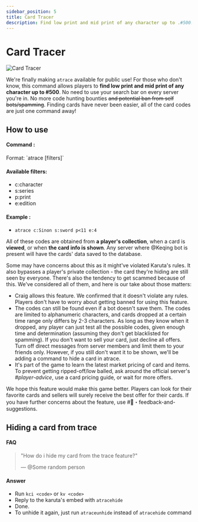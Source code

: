 ```yaml
---
sidebar_position: 5 
title: Card Tracer
description: Find low print and mid print of any character up to .#500.
---
```



# Card Tracer

![Card Tracer](https://cdn.discordapp.com/attachments/867945490786959382/977516813258719282/unknown.png)

We're finally making `atrace` available for public use! For those who don't know, this command allows players to **find low print and mid print of any character up to #500**. No need to use your search bar on every server you're in. No more code hunting bounties ~~and potential ban from self bots/spamming~~. Finding cards have never been easier, all of the card codes are just one command away!


## How to use

####  Command : 
<Callout type="info">
Format: `atrace [filters]`
</Callout>

#### Available filters:
- c:character
- s:series
- p:print
- e:edition

#### Example : 

- `atrace c:Sinon s:sword p<11 e:4`


All of these codes are obtained from **a player's collection**, when a card is **viewed**, or when **the card info is shown**. Any server where <span className="mention">@Keqing</span> bot is present will have the cards' data saved to the database. 

Some may have concerns about this as it might've violated Karuta's rules. It also bypasses a player's private collection - the card they're hiding are still seen by everyone. There's also the tendency to get scammed because of this. We've considered all of them, and here is our take about those matters:

- Craig allows this feature. We confirmed that it doesn't violate any rules. Players don't have to worry about getting banned for using this feature.
- The codes can still be found even if a bot doesn't save them. The codes are limited to alphanumeric characters, and cards dropped at a certain time range only differs by 2-3 characters. As long as they know when it dropped, any player can just test all the possible codes, given enough time and determination  (assuming they don't get blacklisted for spamming). If you don't want to sell your card, just decline all offers. Turn off direct messages from server members and limit them to your friends only. However, if you still don't want it to be shown, we'll be adding a command to hide a card in atrace.
- It's part of the game to learn the latest market pricing of card and items. To prevent getting ripped-off/low balled, ask around the official server's *#player-advice*, use a card pricing guide, or wait for more offers.

We hope this feature would make this game better. Players can look for their favorite cards and sellers will surely receive the best offer for their cards. If you have further concerns about the feature, use <span className="mention">#📩・feedback-and-suggestions</span>.

## Hiding a card from trace

#### FAQ

> "How do i hide my card from the trace feature?"
>
> — <span className="mention">@Some random person</span>

#### Answer

- Run `kci <code>` or `kv <code>`
- Reply to the karuta's embed with `atracehide`
- Done.
- To unhide it again, just run `atraceunhide` instead of `atracehide` command


